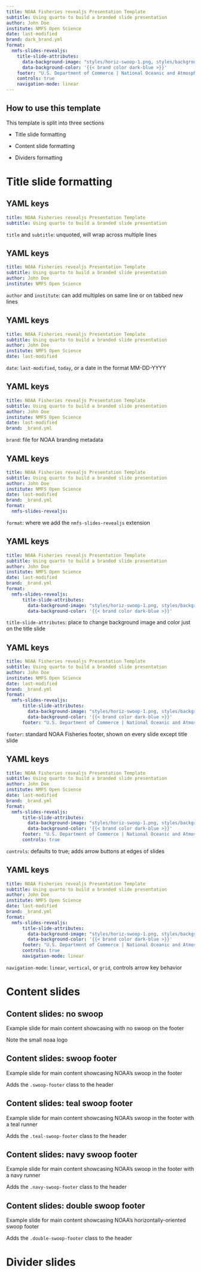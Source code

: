 ```yaml
---
title: NOAA Fisheries revealjs Presentation Template
subtitle: Using quarto to build a branded slide presentation
author: John Doe
institute: NMFS Open Science
date: last-modified
brand: dark_brand.yml
format:
  nmfs-slides-revealjs: 
    title-slide-attributes:
      data-background-image: "styles/horiz-swoop-1.png, styles/background.jpg"
      data-background-color: '{{< brand color dark-blue >}}'
    footer: "U.S. Department of Commerce | National Oceanic and Atmospheric Administration | National Marine Fisheries Service"
    controls: true
    navigation-mode: linear
---
```


## How to use this template {.content-double-swoop}

This template is split into three sections

-   Title slide formatting

-   Content slide formatting

-   Dividers formatting

# Title slide formatting {.divider}

## YAML keys {.content-double-swoop auto-animate="true"}

``` yaml
title: NOAA Fisheries revealjs Presentation Template
subtitle: Using quarto to build a branded slide presentation
```

`title` and `subtitle`: unquoted, will wrap across multiple lines

## YAML keys {.content-double-swoop auto-animate="true"}

``` .yaml
title: NOAA Fisheries revealjs Presentation Template
subtitle: Using quarto to build a branded slide presentation
author: John Doe 
institute: NMFS Open Science
```

`author` and `institute`: can add multiples on same line or on tabbed new lines

## YAML keys {.content-double-swoop auto-animate="true"}

``` .yaml
title: NOAA Fisheries revealjs Presentation Template
subtitle: Using quarto to build a branded slide presentation
author: John Doe 
institute: NMFS Open Science
date: last-modified
```

`date`: `last-modified`, `today`, or a date in the format MM-DD-YYYY

## YAML keys {.content-double-swoop auto-animate="true"}

``` .yaml
title: NOAA Fisheries revealjs Presentation Template
subtitle: Using quarto to build a branded slide presentation
author: John Doe
institute: NMFS Open Science
date: last-modified
brand: _brand.yml
```

`brand`: file for NOAA branding metadata

## YAML keys {.content-double-swoop auto-animate="true"}

``` .yaml
title: NOAA Fisheries revealjs Presentation Template
subtitle: Using quarto to build a branded slide presentation
author: John Doe
institute: NMFS Open Science
date: last-modified
brand: _brand.yml
format:
  nmfs-slides-revealjs: 
```

`format`: where we add the `nmfs-slides-revealjs` extension

## YAML keys {.content-double-swoop auto-animate="true"}

``` .yaml
title: NOAA Fisheries revealjs Presentation Template
subtitle: Using quarto to build a branded slide presentation
author: John Doe
institute: NMFS Open Science
date: last-modified
brand: _brand.yml
format:
  nmfs-slides-revealjs: 
      title-slide-attributes:
        data-background-image: "styles/horiz-swoop-1.png, styles/background.jpg"
        data-background-color: '{{< brand color dark-blue >}}'
```

`title-slide-attributes`: place to change background image and color just on the title slide

## YAML keys {.content-double-swoop auto-animate="true"}

``` .yaml
title: NOAA Fisheries revealjs Presentation Template
subtitle: Using quarto to build a branded slide presentation
author: John Doe
institute: NMFS Open Science
date: last-modified
brand: _brand.yml
format:
  nmfs-slides-revealjs: 
      title-slide-attributes:
        data-background-image: "styles/horiz-swoop-1.png, styles/background.jpg"
        data-background-color: '{{< brand color dark-blue >}}'
      footer: "U.S. Department of Commerce | National Oceanic and Atmospheric Administration | National Marine Fisheries Service"
```

`footer`: standard NOAA Fisheries footer, shown on every slide except title slide

## YAML keys {.content-double-swoop auto-animate="true"}

``` .yaml
title: NOAA Fisheries revealjs Presentation Template
subtitle: Using quarto to build a branded slide presentation
author: John Doe
institute: NMFS Open Science
date: last-modified
brand: _brand.yml
format:
  nmfs-slides-revealjs: 
      title-slide-attributes:
        data-background-image: "styles/horiz-swoop-1.png, styles/background.jpg"
        data-background-color: '{{< brand color dark-blue >}}'
      footer: "U.S. Department of Commerce | National Oceanic and Atmospheric Administration | National Marine Fisheries Service"
      controls: true
```

`controls`: defaults to true; adds arrow buttons at edges of slides

## YAML keys {.content-double-swoop auto-animate="true"}

``` .yaml
title: NOAA Fisheries revealjs Presentation Template
subtitle: Using quarto to build a branded slide presentation
author: John Doe
institute: NMFS Open Science
date: last-modified
brand: _brand.yml
format:
  nmfs-slides-revealjs: 
      title-slide-attributes:
        data-background-image: "styles/horiz-swoop-1.png, styles/background.jpg"
        data-background-color: '{{< brand color dark-blue >}}'
      footer: "U.S. Department of Commerce | National Oceanic and Atmospheric Administration | National Marine Fisheries Service"
      controls: true
      navigation-mode: linear
```

`navigation-mode`: `linear`, `vertical`, or `grid`, controls arrow key behavior

# Content slides {.divider}

## Content slides: no swoop

Example slide for main content showcasing with no swoop on the footer

Note the small noaa logo

## Content slides: swoop footer {.content-swoop}

Example slide for main content showcasing NOAA's swoop in the footer

Adds the `.swoop-footer` class to the header

## Content slides: teal swoop footer {.content-swoop-teal}

Example slide for main content showcasing NOAA's swoop in the footer with a teal runner

Adds the `.teal-swoop-footer` class to the header

## Content slides: navy swoop footer {.content-swoop-navy}

Example slide for main content showcasing NOAA's swoop in the footer with a navy runner

Adds the `.navy-swoop-footer` class to the header

## Content slides: double swoop footer {.content-double-swoop}

Example slide for main content showcasing NOAA's horizontally-oriented swoop footer

Adds the `.double-swoop-footer` class to the header

# Divider slides {.divider}